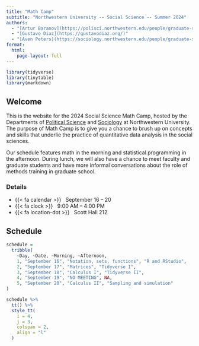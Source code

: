 ```yaml
---
title: "Math Camp"
subtitle: "Northwestern University -- Social Science -- Summer 2024"
authors:
  - "[Artur Baranov](https://polisci.northwestern.edu/people/graduate-students/artur-baranov.html)"
  - "[Gustavo Diaz](https://gustavodiaz.org/)"
  - "[Aven Peters](https://sociology.northwestern.edu/people/graduate-students/profiles/aven-peters.html)"
format: 
  html:
    page-layout: full
---
```


```r
library(tidyverse)
library(tinytable)
library(markdown)
```

## Welcome

This is the website for the 2024 Social Science Math Camp, hosted by the Departments of [Political Science](https://polisci.northwestern.edu/) and [Sociology](https://sociology.northwestern.edu/) at Northwestern University. The purpose of Math Camp is to give you a chance to brush up on concepts and skills that underlie the practice of quantitative data analysis in the social sciences.

Our schedule features math in the morning and statistical programming in the afternoon. During lunch, we will also have a chance to meet faculty and graduate students and have more informal conversations about the role of methods training in graduate school.

### Details

- {{< fa calendar >}} &nbsp; September 16 -- 20
- {{< fa clock >}} &nbsp; 9:00 AM -- 4:00 PM
- {{< fa location-dot >}} &nbsp; Scott Hall 212

## Schedule


```r
schedule =
  tribble(
    ~Day, ~Date, ~Morning, ~Afternoon,
    1, "September 16", "Notation, sets, functions", "R and RStudio",
    2, "September 17", "Matrices", "Tidyverse I",
    3, "September 18", "Calculus I", "Tidyverse II",
    4, "September 19", "NO MEETING", NA,
    5, "September 20", "Calculus II", "Sampling and simulation"
)
```


```r
schedule %>% 
  tt() %>% 
  style_tt(
    i = 4,
    j = 3,
    colspan = 2,
    align = "l"
  )
```

<!-- For my own reference, the order of lunch guests: -->
<!-- Monday: Andrew Saab, Artur Baranov, Arven Peters -->
<!-- Tuesday: J. Seawright, Laurel Harbridge-Yong -->
<!-- Wed: Sirus Bouchat -->
<!-- Fri: Emilio Lehoucq, Nicole Wilson -->





